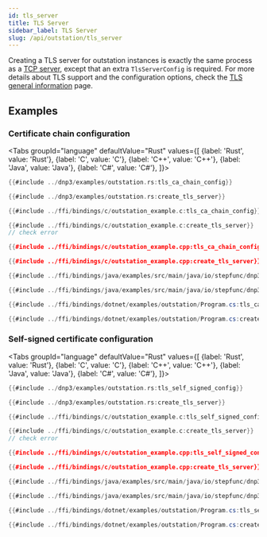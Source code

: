 ```yaml
---
id: tls_server
title: TLS Server
sidebar_label: TLS Server
slug: /api/outstation/tls_server
---
```



Creating a TLS server for outstation instances is exactly the same process as a [TCP server](./tcp_server.mdx),
except that an extra `TlsServerConfig` is required. For more details about TLS support and the configuration options,
check the [TLS general information](../tls.mdx) page.

## Examples

### Certificate chain configuration

<Tabs
groupId="language"
defaultValue="Rust"
values={[
{label: 'Rust', value: 'Rust'},
{label: 'C', value: 'C'},
{label: 'C++', value: 'C++'},
{label: 'Java', value: 'Java'},
{label: 'C#', value: 'C#'},
]}>
<TabItem value="Rust">

```rust
{{#include ../dnp3/examples/outstation.rs:tls_ca_chain_config}}

{{#include ../dnp3/examples/outstation.rs:create_tls_server}}
```

</TabItem>
<TabItem value="C">

```c
{{#include ../ffi/bindings/c/outstation_example.c:tls_ca_chain_config}}

{{#include ../ffi/bindings/c/outstation_example.c:create_tls_server}}
// check error
```

</TabItem>
<TabItem value="C++">

```cpp
{{#include ../ffi/bindings/c/outstation_example.cpp:tls_ca_chain_config}}

{{#include ../ffi/bindings/c/outstation_example.cpp:create_tls_server}}
```

</TabItem>
<TabItem value="Java">

```java
{{#include ../ffi/bindings/java/examples/src/main/java/io/stepfunc/dnp3/examples/OutstationExample.java:tls_ca_chain_config}}

{{#include ../ffi/bindings/java/examples/src/main/java/io/stepfunc/dnp3/examples/OutstationExample.java:create_tls_server}}
```

</TabItem>
<TabItem value="C#">

```csharp
{{#include ../ffi/bindings/dotnet/examples/outstation/Program.cs:tls_ca_chain_config}}

{{#include ../ffi/bindings/dotnet/examples/outstation/Program.cs:create_tls_server}}
```

</TabItem>
</Tabs>

### Self-signed certificate configuration

<Tabs
groupId="language"
defaultValue="Rust"
values={[
{label: 'Rust', value: 'Rust'},
{label: 'C', value: 'C'},
{label: 'C++', value: 'C++'},
{label: 'Java', value: 'Java'},
{label: 'C#', value: 'C#'},
]}>
<TabItem value="Rust">

```rust
{{#include ../dnp3/examples/outstation.rs:tls_self_signed_config}}

{{#include ../dnp3/examples/outstation.rs:create_tls_server}}
```

</TabItem>
<TabItem value="C">

```c
{{#include ../ffi/bindings/c/outstation_example.c:tls_self_signed_config}}

{{#include ../ffi/bindings/c/outstation_example.c:create_tls_server}}
// check error
```

</TabItem>
<TabItem value="C++">

```cpp
{{#include ../ffi/bindings/c/outstation_example.cpp:tls_self_signed_config}}

{{#include ../ffi/bindings/c/outstation_example.cpp:create_tls_server}}
```

</TabItem>
<TabItem value="Java">

```java
{{#include ../ffi/bindings/java/examples/src/main/java/io/stepfunc/dnp3/examples/OutstationExample.java:tls_self_signed_config}}

{{#include ../ffi/bindings/java/examples/src/main/java/io/stepfunc/dnp3/examples/OutstationExample.java:create_tls_server}}
```

</TabItem>
<TabItem value="C#">

```csharp
{{#include ../ffi/bindings/dotnet/examples/outstation/Program.cs:tls_self_signed_config}}

{{#include ../ffi/bindings/dotnet/examples/outstation/Program.cs:create_tls_server}}
```

</TabItem>
</Tabs>
